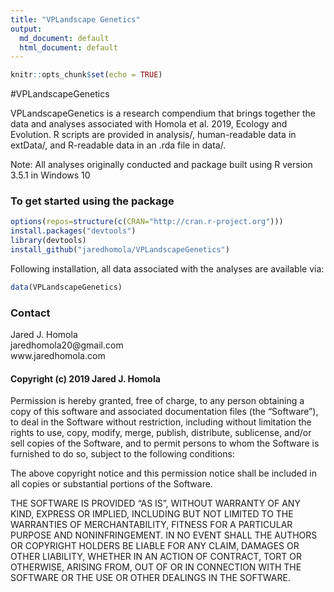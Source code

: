 ```yaml
---
title: "VPLandscape Genetics"
output:
  md_document: default
  html_document: default
---
```


```r
knitr::opts_chunk$set(echo = TRUE)
```

#VPLandscapeGenetics

VPLandscapeGenetics is a research compendium that brings together the data and analyses associated with Homola et al. 2019, Ecology and Evolution. R scripts are provided in analysis/, human-readable data in extData/, and R-readable data in an .rda file in data/. 

Note: All analyses originally conducted and package built using R version 3.5.1 in Windows 10

### To get started using the package
```r
options(repos=structure(c(CRAN="http://cran.r-project.org")))
install.packages("devtools")
library(devtools)
install_github("jaredhomola/VPLandscapeGenetics")
```

Following installation, all data associated with the analyses are available via:

```r
data(VPLandscapeGenetics)
```


### Contact
Jared J. Homola  
jaredhomola20@gmail.com  
www.jaredhomola.com  


#### Copyright (c) 2019 Jared J. Homola

Permission is hereby granted, free of charge, to any person obtaining a copy of this software and associated documentation files (the "Software"), to deal in the Software without restriction, including without limitation the rights to use, copy, modify, merge, publish, distribute, sublicense, and/or sell copies of the Software, and to permit persons to whom the Software is furnished to do so, subject to the following conditions:

The above copyright notice and this permission notice shall be included in all copies or substantial portions of the Software.

THE SOFTWARE IS PROVIDED "AS IS", WITHOUT WARRANTY OF ANY KIND, EXPRESS OR IMPLIED, INCLUDING BUT NOT LIMITED TO THE WARRANTIES OF MERCHANTABILITY, FITNESS FOR A PARTICULAR PURPOSE AND NONINFRINGEMENT. IN NO EVENT SHALL THE AUTHORS OR COPYRIGHT HOLDERS BE LIABLE FOR ANY CLAIM, DAMAGES OR OTHER LIABILITY, WHETHER IN AN ACTION OF CONTRACT, TORT OR OTHERWISE, ARISING FROM, OUT OF OR IN CONNECTION WITH THE SOFTWARE OR THE USE OR OTHER DEALINGS IN THE SOFTWARE.
